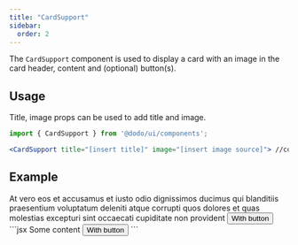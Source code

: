 ```yaml
---
title: "CardSupport"
sidebar:
  order: 2
---
```



The `CardSupport` component is used to display a card with an image in the card header, content and (optional) button(s).

## Usage
Title, image props can be used to add title and image.

```jsx
import { CardSupport } from '@dodo/ui/components';

<CardSupport title="[insert title]" image="[insert image source]"> //content </CardSupport>
```


## Example

<div class="not-content">
	<CardSupport title="This is a title" image={{src: 'https://placehold.co/44x44'}}>At vero eos et accusamus et iusto odio
	dignissimos ducimus qui blanditiis praesentium voluptatum deleniti atque corrupti quos dolores et quas molestias excepturi
	sint occaecati cupiditate non provident
	<Button variant="secondary">With button</Button></CardSupport>
</div>
```jsx
	<CardSupport title="This is a title" image={{src: 'https://placehold.co/44x44'}}> Some content
	<Button variant="secondary">With button</Button></CardSupport>
```
